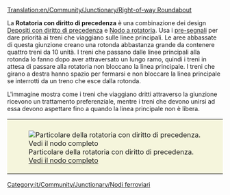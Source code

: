 [[Translation:en/Community/Junctionary/Right-of-way Roundabout]]

{{it/Community/Junctionary/Nodi ferroviari}}
{{it/Community/Junctionary/Requisiti nodo|Costoso|4|1|0|1|1|1|1|0|1|1|2||I treni guasti possono bloccare una o tutte le linee del nodo.|
* Capacità molto elevata.
* Gli Ingorghi sono improbabili ma possibili (curve a sinistra).
* I treni possono utilizzare lo svincolo per effettuare un'inversione a U.
* Richiede una grande area, 22x22. (220 tiles quadrati supplementari usati)
* Distanza massima del segnale: 8
* tiles minimi tra due curve: 1 (diagonale)
}}
La '''Rotatoria con diritto di precedenza''' è una combinazione dei design [[it/Manual/Costruzione depositi#configurazione-avanzata-depositi|Depositi con diritto di precedenza]] e [[it/Community/Junctionary/Rotatoria|Nodo a rotatoria]]. Usa i [[it/Manual/Segnali#pre-segnali|pre-segnali]] per dare priorità ai treni che viaggiano sulle linee principali. Le aree abbassate di questa giunzione creano una rotonda abbastanza grande da contenere quattro treni da 10 unità. I treni che passano dalle linee principali alla rotonda lo fanno dopo aver attraversato un lungo ramo, quindi i treni in attesa di passare alla rotatoria non bloccano la linea principale. I treni che girano a destra hanno spazio per fermarsi e non bloccare la linea principale se interrotti da un treno che esce dalla rotonda.

L'immagine mostra come i treni che viaggiano dritti attraverso la giunzione ricevono un trattamento preferenziale, mentre i treni che devono unirsi ad essa devono aspettare fino a quando la linea principale non è libera.

{|style="border: 0px; margin: 5px auto 25px auto;"
|style="padding: 10px 10px 5px; 10px; background-color: #F5F5DC;"|[[File:en/Community/Junctionary/AdvancedMain4WaySmall.png|none|frame|Particolare della rotatoria con diritto di precedenza. [[Media:en/Community/Junctionary/AdvancedMain4Way.png|Vedi il nodo completo]]]]
|}

[[Category:it/Community/Junctionary/Nodi ferroviari]]